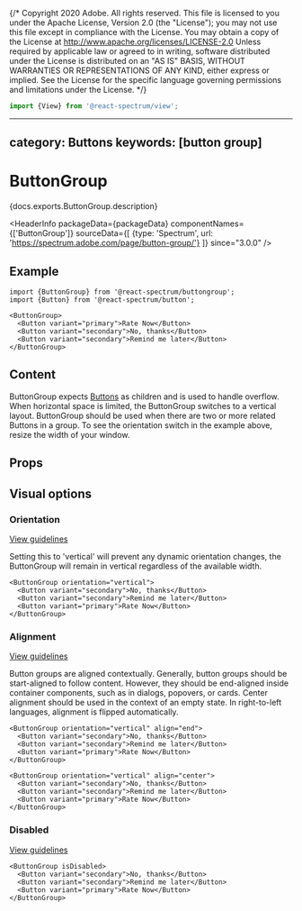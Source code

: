 {/* Copyright 2020 Adobe. All rights reserved.
This file is licensed to you under the Apache License, Version 2.0 (the "License");
you may not use this file except in compliance with the License. You may obtain a copy
of the License at http://www.apache.org/licenses/LICENSE-2.0
Unless required by applicable law or agreed to in writing, software distributed under
the License is distributed on an "AS IS" BASIS, WITHOUT WARRANTIES OR REPRESENTATIONS
OF ANY KIND, either express or implied. See the License for the specific language
governing permissions and limitations under the License. */}



```jsx import
import {View} from '@react-spectrum/view';
```

---
category: Buttons
keywords: [button group]
---

# ButtonGroup

<PageDescription>{docs.exports.ButtonGroup.description}</PageDescription>

<HeaderInfo
  packageData={packageData}
  componentNames={['ButtonGroup']}
  sourceData={[
    {type: 'Spectrum', url: 'https://spectrum.adobe.com/page/button-group/'}
  ]}
  since="3.0.0" />

## Example
```tsx example
import {ButtonGroup} from '@react-spectrum/buttongroup';
import {Button} from '@react-spectrum/button';

<ButtonGroup>
  <Button variant="primary">Rate Now</Button>
  <Button variant="secondary">No, thanks</Button>
  <Button variant="secondary">Remind me later</Button>
</ButtonGroup>
```

## Content
ButtonGroup expects [Buttons](./Button.html) as children and is used to handle overflow. When horizontal space is limited, the ButtonGroup switches to a vertical layout. ButtonGroup should be used when there are two or more related Buttons in a group.
To see the orientation switch in the example above, resize the width of your window.

## Props

<PropTable component={docs.exports.ButtonGroup} links={docs.links} />

## Visual options

### Orientation
[View guidelines](https://spectrum.adobe.com/page/button-group/#Orientation)

Setting this to 'vertical' will prevent any dynamic orientation changes, the ButtonGroup will remain in vertical regardless of the available width.
```tsx example
<ButtonGroup orientation="vertical">
  <Button variant="secondary">No, thanks</Button>
  <Button variant="secondary">Remind me later</Button>
  <Button variant="primary">Rate Now</Button>
</ButtonGroup>
```

### Alignment
[View guidelines](https://spectrum.adobe.com/page/button-group/#Align-button-groups-based-on-content)

Button groups are aligned contextually. Generally, button groups should be start-aligned to follow content. However, they should be end-aligned inside container components, such as in dialogs, popovers, or cards. Center alignment should be used in the context of an empty state. In right-to-left languages, alignment is flipped automatically.

```tsx example
<ButtonGroup orientation="vertical" align="end">
  <Button variant="secondary">No, thanks</Button>
  <Button variant="secondary">Remind me later</Button>
  <Button variant="primary">Rate Now</Button>
</ButtonGroup>
```

```tsx example
<ButtonGroup orientation="vertical" align="center">
  <Button variant="secondary">No, thanks</Button>
  <Button variant="secondary">Remind me later</Button>
  <Button variant="primary">Rate Now</Button>
</ButtonGroup>
```

### Disabled
[View guidelines](https://spectrum.adobe.com/page/button-group/#Disabled)

```tsx example
<ButtonGroup isDisabled>
  <Button variant="secondary">No, thanks</Button>
  <Button variant="secondary">Remind me later</Button>
  <Button variant="primary">Rate Now</Button>
</ButtonGroup>
```
